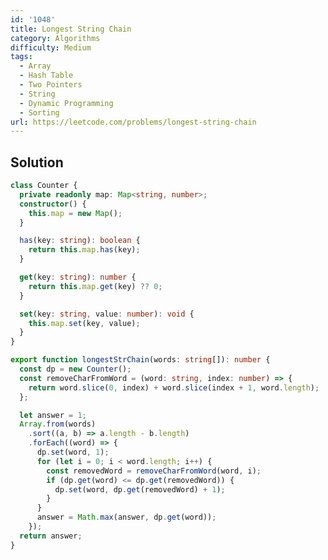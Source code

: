 ```yaml
---
id: '1048'
title: Longest String Chain
category: Algorithms
difficulty: Medium
tags:
  - Array
  - Hash Table
  - Two Pointers
  - String
  - Dynamic Programming
  - Sorting
url: https://leetcode.com/problems/longest-string-chain
---
```


## Solution

```typescript showLineNumbers
class Counter {
  private readonly map: Map<string, number>;
  constructor() {
    this.map = new Map();
  }

  has(key: string): boolean {
    return this.map.has(key);
  }

  get(key: string): number {
    return this.map.get(key) ?? 0;
  }

  set(key: string, value: number): void {
    this.map.set(key, value);
  }
}

export function longestStrChain(words: string[]): number {
  const dp = new Counter();
  const removeCharFromWord = (word: string, index: number) => {
    return word.slice(0, index) + word.slice(index + 1, word.length);
  };

  let answer = 1;
  Array.from(words)
    .sort((a, b) => a.length - b.length)
    .forEach((word) => {
      dp.set(word, 1);
      for (let i = 0; i < word.length; i++) {
        const removedWord = removeCharFromWord(word, i);
        if (dp.get(word) <= dp.get(removedWord)) {
          dp.set(word, dp.get(removedWord) + 1);
        }
      }
      answer = Math.max(answer, dp.get(word));
    });
  return answer;
}
```
